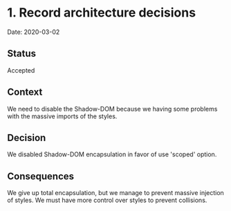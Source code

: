 
<Meta title="ADR/1 - Scoped" />

# 1. Record architecture decisions

Date: 2020-03-02

## Status

Accepted

## Context

We need to disable the Shadow-DOM because we having some problems with the massive imports of the styles.

## Decision

We disabled Shadow-DOM encapsulation in favor of use 'scoped' option.

## Consequences

We give up total encapsulation, but we manage to prevent massive injection of styles. We must have more control over styles to prevent collisions.
